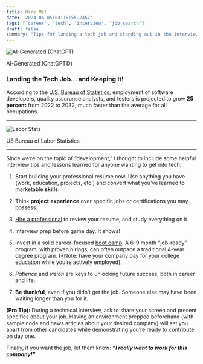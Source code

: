 ```yaml
---
title: Hire Me!
date: '2024-06-05T04:18:55.245Z'
tags: ['career', 'tech', 'interview', 'job search']
draft: false
summary: "Tips for landing a tech job and standing out in the interview process."
---
```


<div style={{ textAlign: 'center', display: 'flex', flexDirection: 'column', alignItems: 'center' }}>
  <img 
    src="https://substack-post-media.s3.amazonaws.com/public/images/766b2d87-e525-434f-87c7-36afa379cc45_1024x1024.png" 
    alt="AI-Generated (ChatGPT)" 
    style={{ maxWidth: '100%' }}
  />
  <p>AI-Generated (ChatGPT©)</p>
</div>

### Landing the Tech Job... and Keeping It!

According to the [U.S. Bureau of Statistics](https://www.bls.gov/ooh/computer-and-information-technology/software-developers.htm#tab-6), employment of software developers, quality assurance analysts, and testers is projected to grow **25 percent** from 2022 to 2032, much faster than the average for all occupations.

---

<div style={{ textAlign: 'center', display: 'flex', flexDirection: 'column', alignItems: 'center' }}>
  <img 
    src="/static/images/stats.png" 
    alt="Labor Stats" 
    style={{ maxWidth: '100%' }}
  />
  <p>US Bureau of Labor Statistics</p>
</div>

---

Since we’re on the topic of “development,” I thought to include some helpful interview tips and lessons learned for anyone wanting to get into tech:

1.  Start building your professional resume now. Use anything you have (work, education, projects, etc.) and convert what you’ve learned to marketable **skills**.
    
2.  Think **project** **experience** over specific jobs or certifications you may possess.
    
3.  [Hire a professional](https://www.linkedin.com/in/wendykraftusa/) to review your resume, and study everything on it.
    
4.  Interview prep before game day. It shows!
    
5.  Invest in a solid career-focused [boot camp](https://betheltech.net/). A 6-9 month “job-ready” program, with proven hirings, can often outpace a traditional 4-year degree program. (\*Note: have your company pay for your college education while you’re actively employed).
    
6.  _Patience_ and _vision_ are keys to unlocking future success, both in career and life.
    
7.  **Be thankful**, even if you didn’t get the job. Someone else may have been waiting longer than you for it.
    

**(Pro Tip):** During a technical interview, ask to share your screen and present specifics about your job. Having an environment prepped beforehand (with sample code and news articles about your desired company) will set you apart from other candidates while demonstrating you’re ready to contribute on day one.

Finally, if you want the job, let them know: _**“I really want to work for this company!”**_
